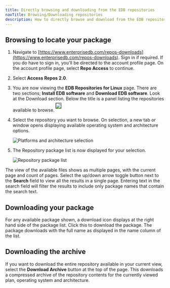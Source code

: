 ```yaml
---
title: Directly browsing and downloading from the EDB repositories
navTitle: Browsing/Downloading repositories
description: How to directly browse and download from the EDB repositories from the web
---
```


## Browsing to locate your package

1. Navigate to [https://www.enterprisedb.com/repos-downloads](https://www.enterprisedb.com/repos-downloads). Sign in if required. If you do have to sign in, you'll be directed to the account profile page. On the account profile page, select **Repo Access** to continue.

2. Select **Access Repos 2.0**.

3. You are now viewing the **EDB Repositories for Linux** page. There are two sections; **Install EDB software** and **Download EDB software**. Look at the Download section. Below the title is a panel listing the repositories available to browse.
    <img src="images/download_repos.png" style="border:1px solid; margin: 5px 0 10px 0"/>

4. Select the repository you want to browse. On selection, a new tab or window opens displaying available operating system and architecture options.

    ![Platforms and architecture selection](images/platforms_and_architectures.png)

5. The Repository package list is now displayed for your selection.

    ![Repository package list](images/repository_package_list.png)

The view of the available files shows as multiple pages, with the current page and count of pages. Select the up/down arrow toggle button next to the **Search** field to view all the results in a single page. Entering text in the search field will filter the results to include only package names that contain the search text.

## Downloading your package

For any available package shown, a download icon displays at the right hand side of the package list. Click this to download the package. The package downloads with the full name as displayed in the name column of the list.

## Downloading the archive

If you want to download the entire repository available in your current view, select the **Download Archive** button at the top of the page. This downloads a compressed archive of the repository contents for the currently viewed plan, operating system and architecture.


